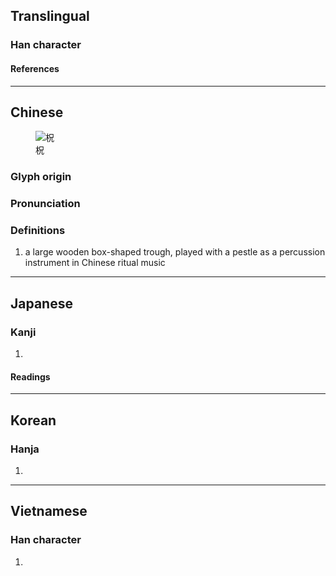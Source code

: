 {{character info}}
==Translingual==

===Han character===
{{Han char|rn=75|rad=木|as=05|sn=9|four=46910|canj=DRHU|ids=⿰木兄}}

====References====
{{Han ref|kx=0521.090|dkj=14667|dj=0909.060|hdz=21183.060|uh=67F7}}

----

==Chinese==
{{zh-forms}}
[[File:Imperial_Encyclopaedia_-_Music_-_pic521_-_柷敔圖.svg|thumb|柷]]

===Glyph origin===
{{Han etym}}

===Pronunciation===
{{zh-pron
|m=chù,zhù
|c=zuk1
|mc=y
|oc=y
|ma=
|cat=n
}}

===Definitions===
{{zh-hanzi}}

# a large wooden box-shaped trough, played with a pestle as a percussion instrument in Chinese ritual music

{{zh-cat|Musical instruments}}

----

==Japanese==

===Kanji===
{{ja-kanji|grade=|rs=木05}}

# {{rfdef|ja|sort=木05}}

====Readings====
{{ja-readings
|on=しゅく
}}

----

==Korean==

===Hanja===
{{ko-hanja|축}}

# {{rfdef|ko|sort=木05}}

----

==Vietnamese==

===Han character===
{{vi-readings|rs=木05|reading=chúc}}

# {{rfdef|vi|sort=木05}}

{{cln|vi|Han tu}}